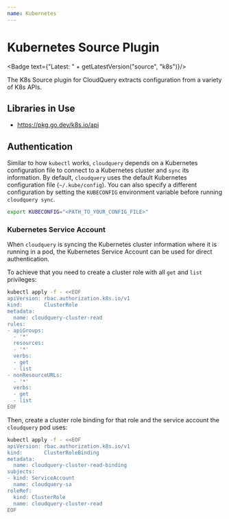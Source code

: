 ```yaml
---
name: Kubernetes
---
```

# Kubernetes Source Plugin


<Badge text={"Latest: " + getLatestVersion("source", "k8s")}/>

The K8s Source plugin for CloudQuery extracts configuration from a variety of K8s APIs.

## Libraries in Use

- https://pkg.go.dev/k8s.io/api

## Authentication

Similar to how `kubectl` works, `cloudquery` depends on a Kubernetes configuration file to connect to a Kubernetes cluster and `sync` its information.
By default, `cloudquery` uses the default Kubernetes configuration file (`~/.kube/config`).
You can also specify a different configuration by setting the `KUBECONFIG` environment variable before running `cloudquery sync`.

```bash copy
export KUBECONFIG="<PATH_TO_YOUR_CONFIG_FILE>"
```

### Kubernetes Service Account

When `cloudquery` is syncing the Kubernetes cluster information where it is running in a pod,
the Kubernetes Service Account can be used for direct authentication.

To achieve that you need to create a cluster role with all `get` and `list` privileges:

```bash copy
kubectl apply -f - <<EOF
apiVersion: rbac.authorization.k8s.io/v1
kind:       ClusterRole
metadata:
  name: cloudquery-cluster-read
rules:
- apiGroups:
  - '*'
  resources:
  - '*'
  verbs:
  - get
  - list
- nonResourceURLs:
  - '*'
  verbs:
  - get
  - list
EOF
```

Then, create a cluster role binding for that role and the service account the `cloudquery` pod uses:

```bash copy
kubectl apply -f - <<EOF
apiVersion: rbac.authorization.k8s.io/v1
kind:       ClusterRoleBinding
metadata:
  name: cloudquery-cluster-read-binding
subjects:
- kind: ServiceAccount
  name: cloudquery-sa
roleRef:
  kind: ClusterRole
  name: cloudquery-cluster-read
EOF
```
